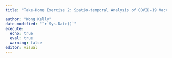 ```yaml
---
title: "Take-Home Exercise 2: Spatio-temporal Analysis of COVID-19 Vaccination Trends at the Sub-district level, DKI Jakarta"

author: "Wong Kelly"
date-modified: "`r Sys.Date()`"
execute: 
  echo: true
  eval: true
  warning: false
editor: visual
---
```

